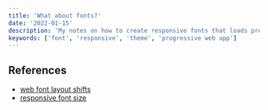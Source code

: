 ```yaml
---
title: 'What about fonts?'
date: '2022-01-15'
description: 'My notes on how to create responsive fonts that loads progressively '
keywords: ['font', 'responsive', 'theme', 'progressive web app']
---
```


## References

- [web font layout shifts](https://simonhearne.com/2021/layout-shifts-webfonts/)
- [responsive font size](https://www.delftstack.com/howto/css/css-responsive-font-size/)
